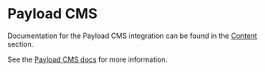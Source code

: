 # Payload CMS

Documentation for the Payload CMS integration can be found in the [Content](/docs/content-management/payload) section.

See the [Payload CMS docs](https://payloadcms.com/docs) for more information.